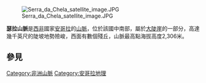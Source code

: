 [[Image:Serra_da_Chela_satellite_image.JPG|thumb]]

'''瑟拉山脈'''是[[西非|西非]]國家[[安哥拉|安哥拉]]的[[山脈|山脈]]，位於該國中南部，屬於[[大陡崖|大陡崖]]的一部分，高達幾千英尺的陡坡地勢險峻，西面有數個殘丘，山脈最高點海拔高度2,306米。
==參見==
{{Portal|安哥拉|Flag of Angola.svg}}
{{coord|15|30|S|13|30|E|display=title}}

[[Category:非洲山脈|Category:非洲山脈]]
[[Category:安哥拉地理|Category:安哥拉地理]]

{{Angola-stub}}
